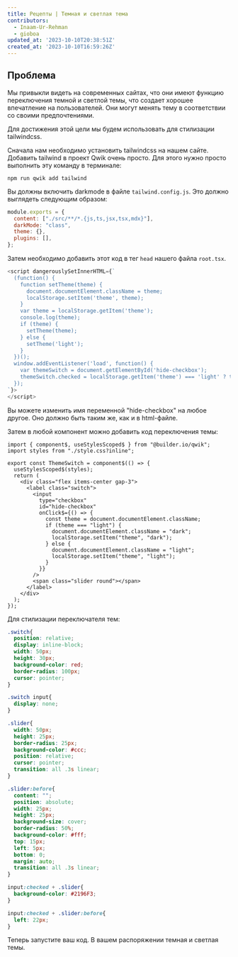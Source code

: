 ```yaml
---
title: Рецепты | Темная и светлая тема
contributors:
  - Inaam-Ur-Rehman
  - gioboa
updated_at: '2023-10-10T20:38:51Z'
created_at: '2023-10-10T16:59:26Z'
---
```


## Проблема

Мы привыкли видеть на современных сайтах, что они имеют функцию переключения темной и светлой темы, что создает хорошее впечатление на пользователей. Они могут менять тему в соответствии со своими предпочтениями.

Для достижения этой цели мы будем использовать для стилизации tailwindcss.

Сначала нам необходимо установить tailwindcss на нашем сайте. Добавить tailwind в проект Qwik очень просто. Для этого нужно просто выполнить эту команду в терминале:

```shell
npm run qwik add tailwind
```

Вы должны включить darkmode в файле `tailwind.config.js`. Это должно выглядеть следующим образом:

```js
module.exports = {
  content: ["./src/**/*.{js,ts,jsx,tsx,mdx}"],
  darkMode: "class",
  theme: {},
  plugins: [],
};
```

Затем необходимо добавить этот код в тег `head` нашего файла `root.tsx`.

```js
<script dangerouslySetInnerHTML={`
  (function() {
    function setTheme(theme) {
      document.documentElement.className = theme;
      localStorage.setItem('theme', theme);
    }
    var theme = localStorage.getItem('theme');
    console.log(theme);
    if (theme) {
      setTheme(theme);
    } else {
      setTheme('light');
    }
  })();
  window.addEventListener('load', function() {
    var themeSwitch = document.getElementById('hide-checkbox');
    themeSwitch.checked = localStorage.getItem('theme') === 'light' ? true: false;
  });
`}>
</script>
```

Вы можете изменить имя переменной "hide-checkbox" на любое другое. Оно должно быть таким же, как и в html-файле.

Затем в любой компонент можно добавить код переключения темы:

```tsx
import { component$, useStylesScoped$ } from "@builder.io/qwik";
import styles from "./style.css?inline";

export const ThemeSwitch = component$(() => {
  useStylesScoped$(styles);
  return (
    <div class="flex items-center gap-3">
      <label class="switch">
        <input
          type="checkbox"
          id="hide-checkbox"
          onClick$={() => {
            const theme = document.documentElement.className;
            if (theme === "light") {
              document.documentElement.className = "dark";
              localStorage.setItem("theme", "dark");
            } else {
              document.documentElement.className = "light";
              localStorage.setItem("theme", "light");
            }
          }}
        />
        <span class="slider round"></span>
      </label>
    </div>
  );
});
```

Для стилизации переключателя тем:

```css
.switch{
  position: relative;
  display: inline-block;
  width: 50px;
  height: 30px;
  background-color: red;
  border-radius: 100px;
  cursor: pointer;
}

.switch input{
  display: none;
}

.slider{
  width: 50px;
  height: 25px;
  border-radius: 25px;
  background-color: #ccc;
  position: relative;
  cursor: pointer;
  transition: all .3s linear;
}

.slider:before{
  content: "";
  position: absolute;
  width: 25px;
  height: 25px;
  background-size: cover;
  border-radius: 50%;
  background-color: #fff;
  top: 15px;
  left: 5px;
  bottom: 0;
  margin: auto;
  transition: all .3s linear;
}

input:checked + .slider{
  background-color: #2196F3;
}

input:checked + .slider:before{
  left: 22px;
}
```

Теперь запустите ваш код. В вашем распоряжении темная и светлая темы.
